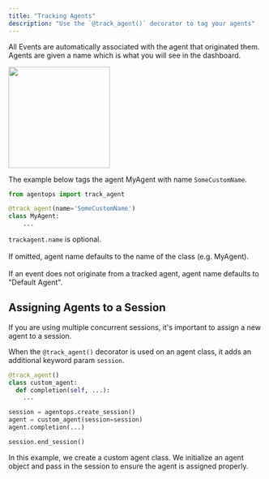 ```yaml
---
title: "Tracking Agents"
description: "Use the `@track_agent()` decorator to tag your agents"
---
```


All Events are automatically associated with the agent that originated them. Agents are given a name which is what you will see in the dashboard.

<Frame type="glass" caption="This event is labeled with the name of the Agent that originated it">
  <img height="200" src="/images/agent-name.png" />
</Frame>

The example below tags the agent MyAgent with name `SomeCustomName`.

```python python
from agentops import track_agent

@track_agent(name='SomeCustomName')
class MyAgent:
    ...
```

`trackagent.name` is optional. <br></br>
If omitted, agent name defaults to the name of the class (e.g. MyAgent). <br></br>
If an event does not originate from a tracked agent, agent name defaults to "Default Agent".



## Assigning Agents to a Session
If you are using multiple concurrent sessions, it's important to assign a new agent to a session.

When the `@track_agent()` decorator is used on an agent class, it adds an additional keyword param `session`.

```python
@track_agent()
class custom_agent:
  def completion(self, ...):
    ...

session = agentops.create_session()
agent = custom_agent(session=session)
agent.completion(...)

session.end_session()
```

In this example, we create a custom agent class. We initialize an agent object and pass in the session to ensure the agent is assigned properly.

<script type="module" src="/scripts/github_stars.js"></script>
<script type="module" src="/scripts/adjust_api_dynamically.js"></script>
<script type="module" src="/scripts/link_to_api_button.js"></script>
<script type="module" src="/scripts/scroll-img-fadein-animation.js"></script>
<script type="module" src="/scripts/button_heartbeat_animation.js"></script>